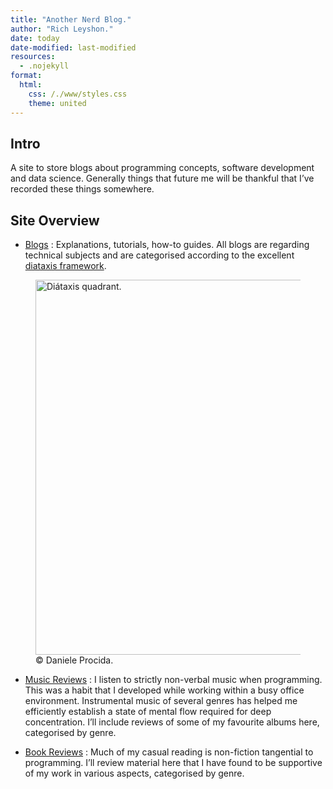 ```yaml
---
title: "Another Nerd Blog."
author: "Rich Leyshon."
date: today
date-modified: last-modified
resources:
  - .nojekyll
format:
  html:
    css: /./www/styles.css
    theme: united
---
```


## Intro

A site to store blogs about programming concepts, software development and data
science. Generally things that future me will be thankful that I've recorded
these things somewhere.


## Site Overview

* [Blogs](blogs/index.qmd) : Explanations, tutorials, how-to guides. All blogs
are regarding technical subjects and are categorised according to the excellent
[diataxis framework](https://diataxis.fr/).

<figure class=center-for-index>
  <img alt="Diátaxis quadrant." src="https://diataxis.fr/_images/diataxis.png" style="width:600px"/>  
  <figcaption class=center-for-index>© Daniele Procida.</figcaption> 
</figure>


* [Music Reviews](music-reviews/index.qmd) : I listen to strictly non-verbal
music when programming. This was a habit that I developed while working within
a busy office environment. Instrumental music of several genres has helped me
efficiently establish a state of mental flow required for deep concentration.
I'll include reviews of some of my favourite albums here, categorised by genre.

* [Book Reviews](book-reviews/index.qmd) : Much of my casual reading is
non-fiction tangential to programming. I'll review material here that I have
found to be supportive of my work in various aspects, categorised by genre.
